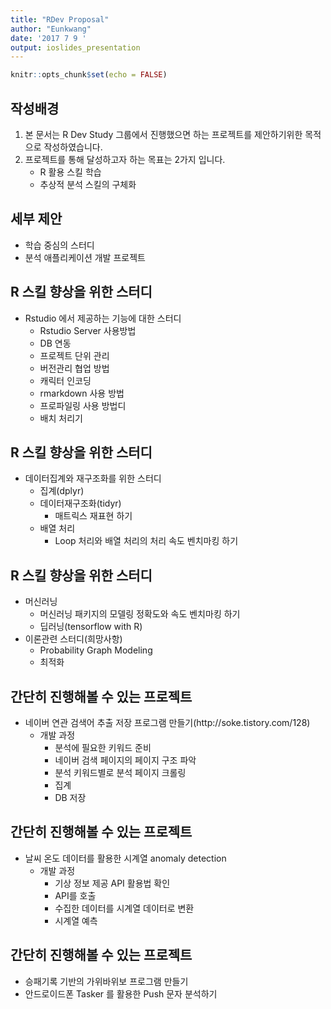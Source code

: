 ```yaml
---
title: "RDev Proposal"
author: "Eunkwang"
date: '2017 7 9 '
output: ioslides_presentation
---
```


```r
knitr::opts_chunk$set(echo = FALSE)
```

## 작성배경

1. 본 문서는 R Dev Study 그룹에서 진행했으면 하는 프로젝트를 제안하기위한 목적으로 작성하였습니다.
2. 프로젝트를 통해 달성하고자 하는 목표는 2가지 입니다.
    - R 활용 스킬 학습
    - 추상적 분석 스킬의 구체화

## 세부 제안

* 학습 중심의 스터디
* 분석 애플리케이션 개발 프로젝트

## R 스킬 향상을 위한 스터디

* Rstudio 에서 제공하는 기능에 대한 스터디
    - Rstudio Server 사용방법
    - DB 연동
    - 프로젝트 단위 관리
    - 버전관리 협업 방법
    - 캐릭터 인코딩
    - rmarkdown 사용 방법
    - 프로파일링 사용 방법디
    - 배치 처리기

## R 스킬 향상을 위한 스터디

* 데이터집계와 재구조화를 위한 스터디
    - 집계(dplyr)
    - 데이터재구조화(tidyr)
        + 매트릭스 재표현 하기
    - 배열 처리
        + Loop 처리와 배열 처리의 처리 속도 벤치마킹 하기

## R 스킬 향상을 위한 스터디

* 머신러닝
    - 머신러닝 패키지의 모델링 정확도와 속도 벤치마킹 하기
    - 딥러닝(tensorflow with R)
* 이론관련 스터디(희망사항)
    - Probability Graph Modeling
    - 최적화

## 간단히 진행해볼 수 있는 프로젝트

* 네이버 연관 검색어 추출 저장 프로그램 만들기(http://soke.tistory.com/128)
    - 개발 과정
        + 분석에 필요한 키워드 준비
        + 네이버 검색 페이지의 페이지 구조 파악
        + 분석 키워드별로 분석 페이지 크롤링
        + 집계
        + DB 저장

## 간단히 진행해볼 수 있는 프로젝트

* 날씨 온도 데이터를 활용한 시계열 anomaly detection
    - 개발 과정
        + 기상 정보 제공 API 활용법 확인
        + API를 호출
        + 수집한 데이터를 시계열 데이터로 변환
        + 시계열 예측
        
## 간단히 진행해볼 수 있는 프로젝트

* 승패기록 기반의 가위바위보 프로그램 만들기
* 안드로이드폰 Tasker 를 활용한 Push 문자 분석하기